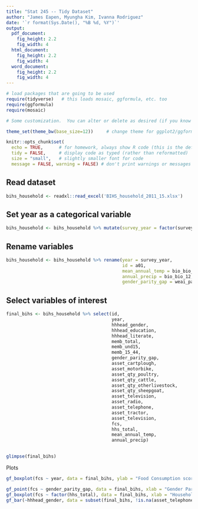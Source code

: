 ```yaml
---
title: "Stat 245 -- Tidy Dataset"
author: "James Eapen, Myungha Kim, Ivanna Rodriguez"
date: '`r format(Sys.Date(), "%B %d, %Y")`'
output: 
  pdf_document:
    fig_height: 2.2
    fig_width: 4
  html_document:
    fig_height: 2.2
    fig_width: 4
  word_document:
    fig_height: 2.2
    fig_width: 4
---
```


```r
# load packages that are going to be used
require(tidyverse)   # this loads mosaic, ggformula, etc. too
require(ggformula)
require(mosaic)

# Some customization.  You can alter or delete as desired (if you know what you are doing).

theme_set(theme_bw(base_size=12))     # change theme for ggplot2/ggformula

knitr::opts_chunk$set(
  echo = TRUE,      # for homework, always show R code (this is the default)
  tidy = FALSE,     # display code as typed (rather than reformatted)
  size = "small",   # slightly smaller font for code
  message = FALSE, warning = FALSE) # don't print warnings or messages in compiled document. So you MUST check them in RStudio!
```

## Read dataset
```r
bihs_household <- readxl::read_excel('BIHS_household_2011_15.xlsx')
```
## Set year as a categorical variable
```r
bihs_household <- bihs_household %>% mutate(survey_year = factor(survey_year))
```

## Rename variables
```r
bihs_household <- bihs_household %>% rename(year = survey_year, 
                                            id = a01,
                                            mean_annual_temp = bio_bio_1 ,
                                            annual_precip = bio_bio_12,
                                            gender_parity_gap = weai_parity_gap)
```

## Select variables of interest
```r
final_bihs <- bihs_household %>% select(id,
                                        year,
                                        hhhead_gender,
                                        hhhead_education,
                                        hhhead_literate,
                                        memb_total,
                                        memb_und15,
                                        memb_15_44,
                                        gender_parity_gap,
                                        asset_cartplough, 
                                        asset_motorbike,
                                        asset_qty_poultry,
                                        asset_qty_cattle,
                                        asset_qty_otherlivestock,
                                        asset_qty_sheepgoat,
                                        asset_television,
                                        asset_radio,
                                        asset_telephone,
                                        asset_tractor,
                                        asset_television,
                                        fcs,
                                        hhs_total,
                                        mean_annual_temp,
                                        annual_precip)
                                                                   
```

```r
glimpse(final_bihs)
```

Plots
```r
gf_boxplot(fcs ~ year, data = final_bihs, ylab = "Food Consumption score", xlab = "Year") 

gf_point(fcs ~ gender_parity_gap, data = final_bihs, xlab = "Gender Parity Gap", ylab = "Food Consumption Score")
gf_boxplot(fcs ~ factor(hhs_total), data = final_bihs, xlab = "Household Hunger Total", ylab = "Food Consumption Score")
gf_bar(~hhhead_gender, data = subset(final_bihs, !is.na(asset_telephone)), xlab = "Gender", ylab = "Count", fill = ~ asset_telephone, factor(year))

```


